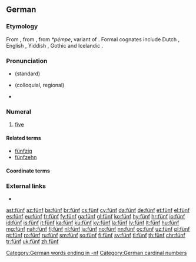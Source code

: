 {{also|Fünf}}
==German==
{{cardinalbox|de|4|5|6|vier|sechs|ord=fünfte}}

===Etymology===
From {{etyl|goh|de}} {{term|fimf|lang=dum}}, from {{etyl|gem-pro|de}} {{m|gem-pro|*fimf}}, from ''*pémpe'', variant of {{etyl|ine-pro|de}} {{m|ine-pro|*pénkʷe}}. Formal cognates include Dutch {{term|vijf|lang=nl}}, English {{term|five|lang=en}}, Yiddish {{term|פֿינף|tr=finf|lang=yi}}, Gothic {{term|𐍆𐌹𐌼𐍆|tr=fimf|lang=got}} and Icelandic {{term|fimm|lang=is}}.

===Pronunciation===
* {{IPA|/fʏnf/|lang=de}} (standard)
* {{IPA|/fʏmf/|lang=de}} (colloquial, regional)
* {{audio|De-fünf.ogg|Audio|lang=de}}

===Numeral===
{{head|de|numeral}}

# [[five]]

====Related terms====
* [[fünfzig]]
* [[fünfzehn]]

[[Category:German words ending in -nf]]
[[Category:German cardinal numbers]]

====Coordinate terms====
{{de-cardinal}}

===External links===
* {{R:Duden}}

[[ast:fünf]]
[[az:fünf]]
[[bs:fünf]]
[[br:fünf]]
[[cs:fünf]]
[[cy:fünf]]
[[da:fünf]]
[[de:fünf]]
[[et:fünf]]
[[el:fünf]]
[[es:fünf]]
[[eu:fünf]]
[[fr:fünf]]
[[fy:fünf]]
[[ga:fünf]]
[[gl:fünf]]
[[ko:fünf]]
[[hy:fünf]]
[[hr:fünf]]
[[io:fünf]]
[[id:fünf]]
[[is:fünf]]
[[it:fünf]]
[[ka:fünf]]
[[ku:fünf]]
[[ky:fünf]]
[[la:fünf]]
[[lv:fünf]]
[[lt:fünf]]
[[hu:fünf]]
[[mg:fünf]]
[[nah:fünf]]
[[fj:fünf]]
[[nl:fünf]]
[[ja:fünf]]
[[no:fünf]]
[[nn:fünf]]
[[oc:fünf]]
[[uz:fünf]]
[[pl:fünf]]
[[pt:fünf]]
[[ro:fünf]]
[[ru:fünf]]
[[sm:fünf]]
[[so:fünf]]
[[fi:fünf]]
[[sv:fünf]]
[[tl:fünf]]
[[th:fünf]]
[[chr:fünf]]
[[tr:fünf]]
[[uk:fünf]]
[[zh:fünf]]